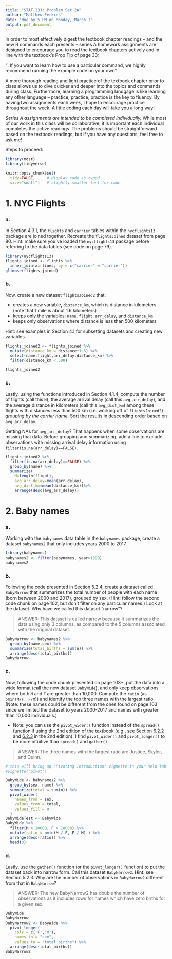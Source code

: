```yaml
---
title: "STAT 231: Problem Set 2A"
author: "Matthew Perkins"
date: "due by 5 PM on Monday, March 1"
output: pdf_document
---
```


In order to most effectively digest the textbook chapter readings -- and the  new R commands each presents -- series A homework assignments are designed to encourage you to read the textbook chapters actively and in line with the textbook's Prop Tip of page 33:

"\textbf{Pro Tip}: If you want to learn how to use a particular command, we highly recommend running the example code on your own" 

A more thorough reading and light practice of the textbook chapter prior to class allows us to dive quicker and deeper into the topics and commands during class.  Furthermore, learning a programming lanugage is like learning any other language -- practice, practice, practice is the key to fluency.  By having two assignments each week, I hope to encourage practice throughout the week.  A little coding each day will take you a long way!

*Series A assignments are intended to be completed individually.*  While most of our work in this class will be collaborative, it is important each individual completes the active readings.  The problems should be straightforward based on the textbook readings, but if you have any questions, feel free to ask me!

Steps to proceed:

\begin{enumerate}
\item In RStudio, go to File > Open Project, navigate to the folder with the course-content repo, select the course-content project (course-content.Rproj), and click "Open" 
\item Pull the course-content repo (e.g. using the blue-ish down arrow in the Git tab in upper right window)
\item Copy ps2A.Rmd from the course repo to your repo (see page 6 of the GitHub Classroom Guide for Stat231 if needed)
\item Close the course-content repo project in RStudio
\item Open YOUR repo project in RStudio
\item In the ps2A.Rmd file in YOUR repo, replace "YOUR NAME HERE" with your name
\item Add in your responses, committing and pushing to YOUR repo in appropriate places along the way
\item Run "Knit PDF" 
\item Upload the pdf to Gradescope.  Don't forget to select which of your pages are associated with each problem.  \textit{You will not get credit for work on unassigned pages (e.g., if you only selected the first page but your solution spans two pages, you would lose points for any part on the second page that the grader can't see).} 
\end{enumerate}

```r
library(mdsr)   
library(tidyverse)

knitr::opts_chunk$set(
  tidy=FALSE,     # display code as typed
  size="small")   # slightly smaller font for code
```

\newpage
# 1. NYC Flights

### a.
In Section 4.3.1, the `flights` and `carrier` tables within the `nycflights13` package are joined together.  Recreate the `flightsJoined` dataset from page 80.  Hint: make sure you've loaded the `nycflights13` package before referring to the data tables (see code on page 79).

```r
library(nycflights13)
flights_joined <- flights %>% 
  inner_join(airlines, by = c("carrier" = "carrier"))
glimpse(flights_joined)
```


### b.
Now, create a new dataset `flightsJoined2` that:

* creates a new variable, `distance_km`, which is distance in kilometers (note that 1 mile is about 1.6 kilometers)
* keeps only the variables: `name`, `flight`, `arr_delay`, and `distance_km`  
* keeps only observations where distance is less than 500 kilometers 

Hint: see examples in Section 4.1 for subsetting datasets and creating new variables.  

```r
flights_joined2 <- flights_joined %>%
  mutate(distance_km = distance*1.6) %>%
  select(name,flight,arr_delay,distance_km) %>%
  filter(distance_km < 500)

flights_joined2

```


### c.
Lastly, using the functions introduced in Section 4.1.4, compute the number of flights (call this `N`), the average arrival delay (call this `avg_arr_delay`), and the average distance in kilometers (call this `avg_dist_km`) among these flights with distances less than 500 km (i.e. working off of `flightsJoined2`) *grouping by the carrier name*.  Sort the results in descending order based on `avg_arr_delay`.

Getting NAs for `avg_arr_delay`?  That happens when some observations are missing that data.  Before grouping and summarizing, add a line to exclude observations with missing arrival delay information using `filter(is.na(arr_delay)==FALSE)`.

```r
flights_joined2 %>%
  filter(is.na(arr_delay)==FALSE) %>%
  group_by(name) %>%
  summarize(
    N=length(flight),
    avg_arr_delay=mean(arr_delay),
    avg_dist_km=mean(distance_km))%>%
    arrange(desc(avg_arr_delay))

```


\newpage 
# 2. Baby names

### a. 
Working with the `babynames` data table in the `babynames` package, create a dataset `babynames2` that only includes years 2000 to 2017.

```r
library(babynames)
babynames2 <- filter(babynames, year>1999)
babynames2

```

### b. 
Following the code presented in Section 5.2.4, create a dataset called `BabyNarrow` that summarizes the total number of people with each name (born between 2000 and 2017), grouped by sex. (Hint: follow the second code chunk on page 102, but don't filter on any particular names.)  Look at the dataset.  Why have we called this dataset "narrow"?

> ANSWER: This dataset is called narrow because it summarizes the data using only 3 columns, as compared to the 5 columns associated with the original dataset.

```r
BabyNarrow <- babynames2 %>% 
  group_by(name,sex) %>%
  summarize(total_births = sum(n)) %>% 
  arrange(desc(total_births))
BabyNarrow
```

### c.
Now, following the code chunk presented on page 103*, put the data into a wide format (call the new dataset `BabyWide`), and only keep observations where both `M` and `F` are greater than 10,000.  Compute the `ratio` (as `pmin(M/F, F/M`)) and identify the top three names with the largest ratio.  (Note: these names could be different from the ones found on page 103 since we limited the dataset to years 2000-2017 and names with greater than 10,000 individuals.)

* Note: you can use the `pivot_wider()` function instead of the `spread()` function if using the 2nd edition of the textbook (e.g., see [Section 6.2.2](https://mdsr-book.github.io/mdsr2e/ch-dataII.html#pivoting-wider) and [6.2.3](https://mdsr-book.github.io/mdsr2e/ch-dataII.html#pivoting-longer) in the 2nd edition).  I find `pivot_wider()` and `pivot_longer()` to be more intuitive than `spread()` and `gather()`.

> ANSWER: The three names with the largest ratio are Justice, Skyler, and Quinn.

```r
# this will bring up "Pivoting Introduction" vignette in your Help tab
#vignette("pivot")

BabyWide <- babynames2 %>%
  group_by(sex, name) %>%
  summarize(total = sum(n)) %>%
  pivot_wider(
    names_from = sex, 
    values_from = total, 
    values_fill = 0
  )
BabyWideTest <- BabyWide
BabyWide %>% 
  filter(M > 10000, F > 10000) %>%
  mutate(ratio = pmin(M / F, F / M) ) %>% 
  arrange(desc(ratio)) %>% 
  head(3)

```

### d.
Lastly, use the `gather()` function (or the `pivot_longer()` function) to put the dataset back into narrow form.  Call this dataset `BabyNarrow2`.  Hint: see Section 5.2.3.  Why are the number of observations in `BabyNarrow2` different from that in `BabyNarrow`?

> ANSWER: The new BabyNarrow2 has double the number of observations as it includes rows for names which have zero births for a given sex.

```r
BabyWide
BabyNarrow
BabyNarrow2 <- BabyWide %>%
  pivot_longer(
    cols = c('F','M'),
    names_to = "sex",
    values_to = "total_births") %>%
  arrange(desc(total_births))
BabyNarrow2


```

